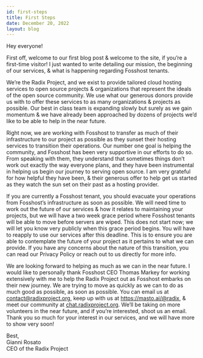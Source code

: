 ```yaml
---
id: first-steps
title: First Steps
date: December 20, 2022
layout: blog
---
```


Hey everyone!

First off, welcome to our first blog post & welcome to the site, if you’re a first-time visitor! I just wanted to write detailing our mission, the beginning of our services, & what is happening regarding Fosshost tenants.

We’re the Radix Project, and we exist to provide tailored cloud hosting services to open source projects & organizations that represent the ideals of the open source community. We use what our generous donors provide us with to offer these services to as many organizations & projects as possible. Our best in class team is expanding slowly but surely as we gain momentum & we have already been approached by dozens of projects we’d like to be able to help in the near future.

Right now, we are working with Fosshost to transfer as much of their infrastructure to our project as possible as they sunset their hosting services to transition their operations. Our number one goal is helping the community, and Fosshost has been very supportive in our efforts to do so. From speaking with them, they understand that sometimes things don’t work out exactly the way everyone plans, and they have been instrumental in helping us begin our journey to serving open source. I am very grateful for how helpful they have been, & their generous offer to help get us started as they watch the sun set on their past as a hosting provider.

If you are currently a Fosshost tenant, you should evacuate your operations from Fosshost’s infrastructure as soon as possible. We will need time to work out the future of our services & how it relates to maintaining your projects, but we will have a two week grace period where Fosshost tenants will be able to move before servers are wiped. This does not start now; we will let you know very publicly when this grace period begins. You will have to reapply to use our services after this deadline. This is to ensure you are able to contemplate the future of your project as it pertains to what we can provide. If you have any concerns about the nature of this transition, you can read our Privacy Policy or reach out to us directly for more info.

We are looking forward to helping as much as we can in the near future. I would like to personally thank Fosshost CEO Thomas Markey for working extensively with me to help the Radix Project out as Fosshost embarks on their new journey. We are trying to move as quickly as we can to do as much good as possible, as soon as possible. You can email us at contact@radixproject.org, keep up with us at https://masto.ai/@radix, & meet our community at <a href="https://chat.radixproject.org">chat.radixproject.org</a>. We’ll be taking on more volunteers in the near future, and if you’re interested, shoot us an email. Thank you so much for your interest in our services, and we will have more to show very soon!

Best,<br>
Gianni Rosato<br>
CEO of the Radix Project
